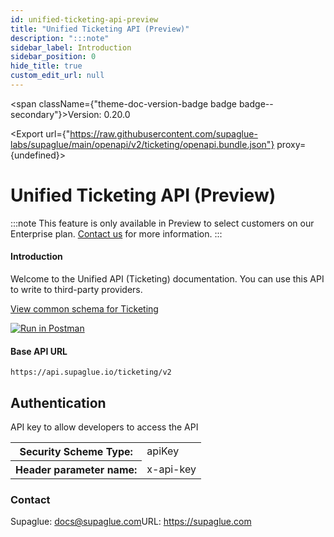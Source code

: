 ```yaml
---
id: unified-ticketing-api-preview
title: "Unified Ticketing API (Preview)"
description: ":::note"
sidebar_label: Introduction
sidebar_position: 0
hide_title: true
custom_edit_url: null
---
```



<span className={"theme-doc-version-badge badge badge--secondary"}>Version: 0.20.0</span>

<Export url={"https://raw.githubusercontent.com/supaglue-labs/supaglue/main/openapi/v2/ticketing/openapi.bundle.json"} proxy={undefined}></Export>

<h1 className={"openapi__heading"}>Unified Ticketing API (Preview)</h1>



:::note
This feature is only available in Preview to select customers on our Enterprise plan. [Contact us](mailto:team@supaglue.com) for more information.
:::
#### Introduction

Welcome to the Unified API (Ticketing) documentation. You can use this API to write to third-party providers.

[View common schema for Ticketing](https://docs.supaglue.com/platform/common-schemas/ticketing)

[![Run in Postman](https://run.pstmn.io/button.svg)](https://www.postman.com/supaglue/workspace/supaglue-public/overview)

#### Base API URL
```
https://api.supaglue.io/ticketing/v2
```


<div style={{"marginBottom":"2rem"}}><h2 id={"authentication"} style={{"marginBottom":"1rem"}}>Authentication</h2><SchemaTabs className={"openapi-tabs__security-schemes"}><TabItem label={"API Key: x-api-key"} value={"x-api-key"}>

API key to allow developers to access the API

<div><table><tbody><tr><th>Security Scheme Type:</th><td>apiKey</td></tr><tr><th>Header parameter name:</th><td>x-api-key</td></tr></tbody></table></div></TabItem></SchemaTabs></div><div style={{"display":"flex","flexDirection":"column","marginBottom":"var(--ifm-paragraph-margin-bottom)"}}><h3 style={{"marginBottom":"0.25rem"}}>Contact</h3><span>Supaglue: <a href={"mailto:docs@supaglue.com"}>docs@supaglue.com</a></span><span>URL: <a href={"https://supaglue.com"}>https://supaglue.com</a></span></div>
      
